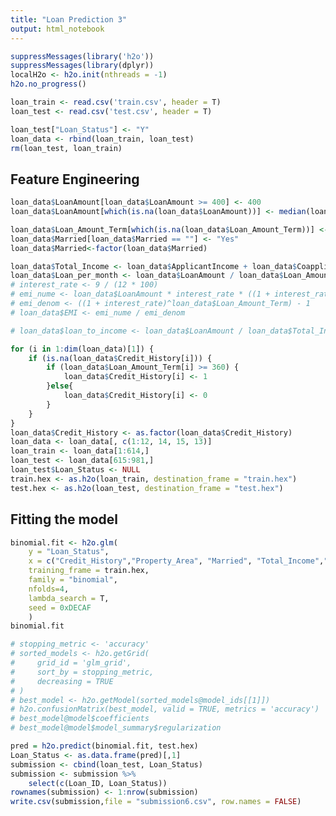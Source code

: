 ```yaml
---
title: "Loan Prediction 3"
output: html_notebook
---
```

```r
suppressMessages(library('h2o'))
suppressMessages(library(dplyr))
localH2o <- h2o.init(nthreads = -1)
h2o.no_progress()
```

```r
loan_train <- read.csv('train.csv', header = T)
loan_test <- read.csv('test.csv', header = T)
```

```r
loan_test["Loan_Status"] <- "Y"
loan_data <- rbind(loan_train, loan_test)
rm(loan_test, loan_train)
```

## Feature Engineering

```r
loan_data$LoanAmount[loan_data$LoanAmount >= 400] <- 400
loan_data$LoanAmount[which(is.na(loan_data$LoanAmount))] <- median(loan_data$LoanAmount, na.rm=T)

loan_data$Loan_Amount_Term[which(is.na(loan_data$Loan_Amount_Term))] <- 360
loan_data$Married[loan_data$Married == ""] <- "Yes"
loan_data$Married<-factor(loan_data$Married)

loan_data$Total_Income <- loan_data$ApplicantIncome + loan_data$CoapplicantIncome
loan_data$Loan_per_month <- loan_data$LoanAmount / loan_data$Loan_Amount_Term
# interest_rate <- 9 / (12 * 100)
# emi_nume <- loan_data$LoanAmount * interest_rate * ((1 + interest_rate)^loan_data$Loan_Amount_Term)
# emi_denom <- ((1 + interest_rate)^loan_data$Loan_Amount_Term) - 1
# loan_data$EMI <- emi_nume / emi_denom

# loan_data$loan_to_income <- loan_data$LoanAmount / loan_data$Total_Income

for (i in 1:dim(loan_data)[1]) {
    if (is.na(loan_data$Credit_History[i])) {
        if (loan_data$Loan_Amount_Term[i] >= 360) {
            loan_data$Credit_History[i] <- 1
        }else{
            loan_data$Credit_History[i] <- 0
        }
    }
}
loan_data$Credit_History <- as.factor(loan_data$Credit_History)
loan_data <- loan_data[, c(1:12, 14, 15, 13)]
loan_train <- loan_data[1:614,]
loan_test <- loan_data[615:981,]
loan_test$Loan_Status <- NULL
train.hex <- as.h2o(loan_train, destination_frame = "train.hex")
test.hex <- as.h2o(loan_test, destination_frame = "test.hex")
```

## Fitting the model
```r
binomial.fit <- h2o.glm(
    y = "Loan_Status", 
    x = c("Credit_History","Property_Area", "Married", "Total_Income","Loan_per_month"), 
    training_frame = train.hex, 
    family = "binomial", 
    nfolds=4, 
    lambda_search = T, 
    seed = 0xDECAF
    )
binomial.fit
```

```r
# stopping_metric <- 'accuracy'
# sorted_models <- h2o.getGrid(
#     grid_id = 'glm_grid', 
#     sort_by = stopping_metric,
#     decreasing = TRUE
# )
# best_model <- h2o.getModel(sorted_models@model_ids[[1]])
# h2o.confusionMatrix(best_model, valid = TRUE, metrics = 'accuracy')
# best_model@model$coefficients
# best_model@model$model_summary$regularization
```

```r
pred = h2o.predict(binomial.fit, test.hex)
Loan_Status <- as.data.frame(pred)[,1]
submission <- cbind(loan_test, Loan_Status)
submission <- submission %>%
    select(c(Loan_ID, Loan_Status))
rownames(submission) <- 1:nrow(submission)
write.csv(submission,file = "submission6.csv", row.names = FALSE)
```

